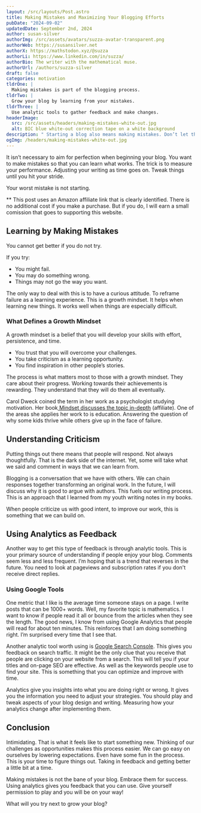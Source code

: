 ```yaml
---
layout: /src/layouts/Post.astro
title: Making Mistakes and Maximizing Your Blogging Efforts
pubDate: "2024-09-02"
updatedDate: September 2nd, 2024
author: susan-silver
authorImg: /src/assets/avatars/suzza-avatar-transparent.png
authorWeb: https://susansilver.net
authorX: https://mathstodon.xyz/@suzza
authorLi: https://www.linkedin.com/in/suzza/
authorBio: The writer with the mathematical muse.
authorUrl: /authors/suzza-silver
draft: false
categories: motivation
tldrOne: |
  Making mistakes is part of the blogging process.
tldrTwo: |
  Grow your blog by learning from your mistakes.
tldrThree: |
  Use analytic tools to gather feedback and make changes.
headerImage:
  src: /src/assets/headers/making-mistakes-white-out.jpg
  alt: BIC blue white-out correction tape on a white background
description: " Starting a blog also means making mistakes. Don’t let that intimidate you into not beginning the journey. Learn to measure your efforts for maximum learning."
ogImg: /headers/making-mistakes-white-out.jpg
---
```


It isn’t necessary to aim for perfection when beginning your blog. You want to make mistakes so that you can learn what works. The trick is to measure your performance. Adjusting your writing as time goes on. Tweak things until you hit your stride.

Your worst mistake is not starting.

\*\* This post uses an Amazon affiliate link that is clearly identified. There is no additional cost if you make a purchase. But if you do, I will earn a small comission that goes to supporting this website.

## Learning by Making Mistakes

You cannot get better if you do not try.

If you try:

- You might fail.
- You may do something wrong.
- Things may not go the way you want.

The only way to deal with this is to have a curious attitude. To reframe failure as a learning experience. This is a growth mindset. It helps when learning new things. It works well when things are especially difficult.

### What Defines a Growth Mindset

A growth mindset is a belief that you will develop your skills with effort, persistence, and time.

- You trust that you will overcome your challenges.
- You take criticism as a learning opportunity.
- You find inspiration in other people’s stories.

The process is what matters most to those with a growth mindset. They care about their progress. Working towards their achievements is rewarding. They understand that they will do them all eventually.

Carol Dweck coined the term in her work as a psychologist studying motivation. Her book[ Mindset discusses the topic in-depth](https://amzn.to/4d4xpmx) (affiliate). One of the areas she applies her work to is education. Answering the question of why some kids thrive while others give up in the face of failure.

## Understanding Criticism

Putting things out there means that people will respond. Not always thoughtfully. That is the dark side of the internet. Yet, some will take what we said and comment in ways that we can learn from.

Blogging is a conversation that we have with others. We can chain responses together transforming an original work. In the future, I will discuss why it is good to argue with authors. This fuels our writing process. This is an approach that I learned from my youth writing notes in my books.

When people criticize us with good intent, to improve our work, this is something that we can build on.

## Using Analytics as Feedback

Another way to get this type of feedback is through analytic tools. This is your primary source of understanding if people enjoy your blog. Comments seem less and less frequent. I’m hoping that is a trend that reverses in the future. You need to look at pageviews and subscription rates if you don't receive direct replies.

### Using Google Tools

One metric that I like is the average time someone stays on a page. I write posts that can be 1000+ words. Well, my favorite topic is mathematics. I want to know if people read it all or bounce from the articles when they see the length. The good news, I know from using Google Analytics that people will read for about ten minutes. This reinforces that I am doing something right. I’m surprised every time that I see that.

Another analytic tool worth using is [Google Search Console](https://backlinko.com/google-search-console). This gives you feedback on search traffic. It might be the only clue that you receive that people are clicking on your website from a search. This will tell you if your titles and on-page SEO are effective. As well as the keywords people use to find your site. This is something that you can optimize and improve with time.

Analytics give you insights into what you are doing right or wrong. It gives you the information you need to adjust your strategies. You should play and tweak aspects of your blog design and writing. Measuring how your analytics change after implementing them.

## Conclusion

Intimidating. That is what it feels like to start something new. Thinking of our challenges as opportunities makes this process easier. We can go easy on ourselves by lowering expectations. Even have some fun in the process. This is your time to figure things out. Taking in feedback and getting better a little bit at a time.

Making mistakes is not the bane of your blog. Embrace them for success. Using analytics gives you feedback that you can use. Give yourself permission to play and you will be on your way!

What will you try next to grow your blog?
